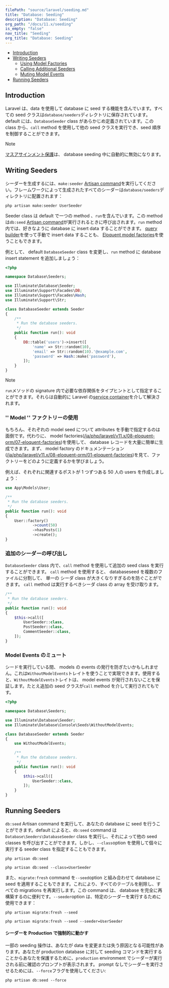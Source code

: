 ```yaml
---
filePath: "source/laravel/seeding.md"
title: "Database: Seeding"
description: "Database: Seeding"
org_path: "/docs/11.x/seeding"
is_empty: "false"
nav_title: "Seeding"
org_title: "Database: Seeding"
---
```


- [Introduction](#introduction)
- [Writing Seeders](#writing-seeders)
  - [Using Model Factories](#using-model-factories)
  - [Calling Additional Seeders](#calling-additional-seeders)
  - [Muting Model Events](#muting-model-events)
- [Running Seeders](#running-seeders)

<a name="introduction"></a>

## Introduction

Laravel は、data を使用して database に seed する機能を含んでいます。すべての seed クラスは`database/seeders`ディレクトリに保存されています。default には、`DatabaseSeeder` class があらかじめ定義されています。この class から、`call` method を使用して他の seed クラスを実行でき、seed 順序を制御することができます。

> [!NOTE]  
> [マスアサインメント保護](/ja/php/laravel/v11.x/08-eloquent-orm/01-eloquent#mass-assignment)は、 database seeding 中に自動的に無効になります。

<a name="writing-seeders"></a>

## Writing Seeders

シーダーを生成するには、`make:seeder` [Artisan command](/ja/php/laravel/v11.x/05-digging-deeper/artisan)を実行してください。フレームワークによって生成されたすべてのシーダーは`database/seeders`ディレクトリに配置されます：

```shell
php artisan make:seeder UserSeeder
```

Seeder class は default で一つの method 、`run`を含んでいます。この method は`db:seed` [Artisan command](/ja/php/laravel/v11.x/05-digging-deeper/artisan)が実行されるときに呼び出されます。`run` method 内では、好きなように database に insert data することができます。 [query builder](/ja/php/laravel/v11.x/07-database/02-queries)を使って手動で insert data することも、 [Eloquent model factories](/ja/php/laravel/v11.x/08-eloquent-orm/07-eloquent-factories)を使うこともできます。

例として、 default `DatabaseSeeder` class を変更し、`run` method に database insert statement を追加しましょう：

```php
<?php

namespace Database\Seeders;

use Illuminate\Database\Seeder;
use Illuminate\Support\Facades\DB;
use Illuminate\Support\Facades\Hash;
use Illuminate\Support\Str;

class DatabaseSeeder extends Seeder
{
    /**
     * Run the database seeders.
     */
    public function run(): void
    {
        DB::table('users')->insert([
            'name' => Str::random(10),
            'email' => Str::random(10).'@example.com',
            'password' => Hash::make('password'),
        ]);
    }
}
```

> [!NOTE]  
> `run`メソッドの signature 内で必要な依存関係をタイプヒントとして指定することができます。それらは自動的に Laravel の[service container](/ja/php/laravel/v11.x/03-architecture-concepts/02-container)を介して解決されます。

<a name="using-model-factories"></a>

### '' Model '' ファクトリーの使用

もちろん、それぞれの model seed について attributes を手動で指定するのは面倒です。代わりに、 model factories([/ja/php/laravel/v11.x/08-eloquent-orm/07-eloquent-factories](/ja/php/laravel/v11.x/08-eloquent-orm/07-eloquent-factories))を使用して、 database レコードを大量に簡単に生成できます。まず、 model factory のドキュメンテーション([/ja/php/laravel/v11.x/08-eloquent-orm/01-eloquent-factories](/ja/php/laravel/v11.x/08-eloquent-orm/01-eloquent-factories))を見て、ファクトリーをどのように定義するかを学びましょう。

例えば、それぞれに関連するポストが 1 つずつある 50 人の users を作成しましょう：

```php
use App\Models\User;

/**
 * Run the database seeders.
 */
public function run(): void
{
    User::factory()
            ->count(50)
            ->hasPosts(1)
            ->create();
}
```

<a name="calling-additional-seeders"></a>

### 追加のシーダーの呼び出し

`DatabaseSeeder` class 内で、`call` method を使用して追加の seed class を実行することができます。 `call` method を使用すると、 databaseseed を複数のファイルに分割して、 単一の シーダ class が大きくなりすぎるのを防ぐことができます。 `call` method は実行するべきシーダ class の array を受け取ります。

```php
/**
 * Run the database seeders.
 */
public function run(): void
{
    $this->call([
        UserSeeder::class,
        PostSeeder::class,
        CommentSeeder::class,
    ]);
}
```

<a name="muting-model-events"></a>

### Model Events のミュート

シードを実行している間、 models の events の発行を防ぎたいかもしれません。これは`WithoutModelEvents`トレイトを使うことで実現できます。使用すると、`WithoutModelEvents`トレイトは、 model events が発行されないことを保証します。たとえ追加の seed クラスが`call` method を介して実行されてもです。

```php
<?php

namespace Database\Seeders;

use Illuminate\Database\Seeder;
use Illuminate\Database\Console\Seeds\WithoutModelEvents;

class DatabaseSeeder extends Seeder
{
    use WithoutModelEvents;

    /**
     * Run the database seeders.
     */
    public function run(): void
    {
        $this->call([
            UserSeeder::class,
        ]);
    }
}
```

<a name="running-seeders"></a>

## Running Seeders

`db:seed` Artisan command を実行して、あなたの database に seed を行うことができます。default によると、`db:seed` command は`Database\Seeders\DatabaseSeeder` class を実行し、それによって他の seed classes を呼び出すことができます。しかし、`--class`option を使用して個々に実行する seeder class を指定することもできます。

```shell
php artisan db:seed

php artisan db:seed --class=UserSeeder
```

また、`migrate:fresh` command を`--seed`option と組み合わせて database に seed を適用することもできます。これにより、すべてのテーブルを削除し、すべての migrations を再実行します。この command は、 database を完全に再構築するのに便利です。`--seeder`option は、特定のシーダーを実行するために使用できます：

```shell
php artisan migrate:fresh --seed

php artisan migrate:fresh --seed --seeder=UserSeeder
```

<a name="forcing-seeding-production"></a>

#### シーダーを Production で強制的に動かす

一部の seeding 操作は、あなたが data を変更または失う原因となる可能性があります。あなたが production database に対して seeding コマンドを実行することからあなたを保護するために、`production` environment でシーダーが実行される前に確認のプロンプトが表示されます。 prompt なしでシーダーを実行させるためには、`--force`フラグを使用してください:

```shell
php artisan db:seed --force
```

